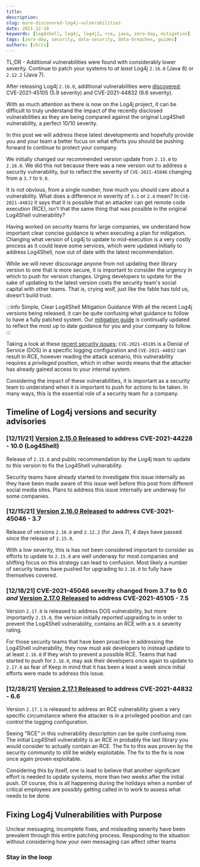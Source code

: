 ```yaml
---
title:
description:
slug: more-discovered-log4j-vulnerabilities
date: 2021-12-18
keywords: [log4shell, log4j, log4j2, rce, java, zero-day, mitigation]
tags: [zero-day, security, data-security, data-breaches, guides]
authors: [chris]
---
```


<!--
  ~ Copyright by LunaSec (owned by Refinery Labs, Inc)
  ~
  ~ Licensed under the Creative Commons Attribution-ShareAlike 4.0 International
  ~ (the "License"); you may not use this file except in compliance with the
  ~ License. You may obtain a copy of the License at
  ~
  ~ https://creativecommons.org/licenses/by-sa/4.0/legalcode
  ~
  ~ See the License for the specific language governing permissions and
  ~ limitations under the License.
  ~
-->

TL;DR - Additional vulnerabilities were found with considerably lower severity. Continue to patch your systems to _at least_ Log4j `2.16.0` (Java 8) or `2.12.2` (Java 7).

After releasing Log4j `2.16.0`, additional vulnerabilities were [discovered](https://logging.apache.org/log4j/2.x/security.html);
CVE-2021-45105 (5.9 severity) and CVE-2021-44832 (6.6 severity).

With as much attention as there is now on the Log4j project, it can be difficult to truly understand the impact of the
recently disclosed vulnerabilities as they are being compared against the original Log4Shell vulnerability, a perfect 10/10 severity.

In this post we will address these latest developments and hopefully provide you and your team a better focus on what efforts
you should be pushing forward to continue to protect your company.

<!--truncate-->

We initially changed our recommended version update from `2.15.0` to `2.16.0`. We did this not because
there was a new version out to address a security vulnerability, but to reflect the severity of `CVE-2021-45046`
changing from a `3.7` to `9.0`.

It is not obvious, from a single number, how much you should care about a vulnerability. What does a difference in severity
of `3.1` or `2.4` mean? In `CVE-2021-44832` it says that it is possible that
an attacker can get remote code execution (RCE), isn't that the same thing that was possible in the original Log4Shell vulnerability?

Having worked on security teams for large companies, we understand how important clear concise guidance is when executing
a plan for mitigation. Changing what version of Log4j to update to mid-execution is a very costly process as it could leave
some services, which were updated initially to address Log4Shell, now out of date with the latest recommendation.

While we will never discourage
anyone from not updating their library version to one that is more secure, it is important to consider the urgency in which to push
for version changes. Urging developers to update for the sake of updating to the latest version costs the security team's
social capital with other teams. That is, crying wolf, just like the fable has told us, doesn't build trust.

:::info Simple, Clear Log4Shell Mitigation Guidance
With all the recent Log4j versions being released, it can be quite confusing what guidance to follow to have a fully patched
system. Our [mitigation guide](https://www.lunasec.io/docs/blog/log4j-zero-day-mitigation-guide/) is continually updated to
reflect the most up to date guidance for you and your company to follow.
:::

Taking a look at these [recent security issues](https://logging.apache.org/log4j/2.x/security.html); `CVE-2021-45105` is a
Denial of Service (DOS) in a specific logging configuration
and `CVE-2021-44832` can result in RCE, however reading the attack scenario, this vulnerability requires a _privileged_
position, which in other words means that the attacker has already gained access to your internal system.

Considering the impact of these vulnerabilities, it is important as a security team to understand when it is important
to push for actions to be taken. In many ways, this is the essential role of a security team for a company.

## Timeline of Log4j versions and security advisories

### [12/11/21] [Version 2.15.0 Released](https://web.archive.org/web/20211211002105/https://logging.apache.org/log4j/2.x/security.html) to address CVE-2021-44228 - 10.0 (Log4Shell)

Release of `2.15.0` and public recommendation by the Log4j team to update to this version to fix the Log4Shell vulnerability.

Security teams have already started to investigate this issue internally as they have been made aware of this issue well before this post from
different social media sites. Plans to address this issue internally are underway for some companies.

### [12/15/21] [Version 2.16.0 Released](https://web.archive.org/web/20211215144725/https://logging.apache.org/log4j/2.x/security.html) to address CVE-2021-45046 - 3.7

Release of versions `2.16.0` and `2.12.2` (for Java 7), 4 days have passed since the release of `2.15.0`.

With a low severity, this is has not been considered important to consider as efforts to update to `2.15.0` are well underway
for most companies and shifting focus on this strategy can lead to confusion. Most likely a number of security teams have pushed
for upgrading to `2.16.0` to fully have themselves covered.

### [12/18/21] CVE-2021-45046 severity changed from 3.7 to 9.0 _and_ [Version 2.17.0 Released](https://web.archive.org/web/20211218070719/https://logging.apache.org/log4j/2.x/security.html) to address CVE-2021-45105 - 7.5

Version `2.17.0` is released to address DOS vulnerability, but more importantly `2.15.0`, the version initially reported
upgrading to in order to prevent the Log4Shell vulnerability, contains an RCE with a `9.0` severity rating.

For those security teams that have been proactive in addressing the Log4Shell vulnerability, they now must ask developers
to instead update to at least `2.16.0` if they wish to prevent a possible RCE. Teams that had started to push for `2.16.0`,
may ask their developers once again to update to `2.17.0` as fear of Keep in mind that it has been a least a week
since initial efforts were made to address this issue.

### [12/28/21] [Version 2.17.1 Released](https://web.archive.org/web/20211228204010/https://logging.apache.org/log4j/2.x/security.html) to address CVE-2021-44832 - 6.6

Version `2.17.1` is released to address an RCE vulnerability given a very specific circumstance where the attacker is in a
privileged position and can control the logging configuration.

Seeing "RCE" in this vulnerability description can be quite confusing now. The initial Log4Shell vulnerability is an RCE
in probably the last library you would consider to actually contain an RCE. The fix to this was proven by the security
community to still be widely exploitable. The fix to the fix is now once again proven exploitable.

Considering this by itself, one is lead to believe that another significant effort is needed to update systems, more than two weeks after the initial push.
Of course, this is all happening during the holidays when a number of critical employees are possibly getting called in
to work to assess what needs to be done.

## Fixing Log4j Vulnerabilities with Purpose
Unclear messaging, incomplete fixes, and misleading severity have been prevalent through this entire patching process.
Responding to the situation without considering how your own messaging can affect other teams

### Stay in the loop

<ContactForm/>
